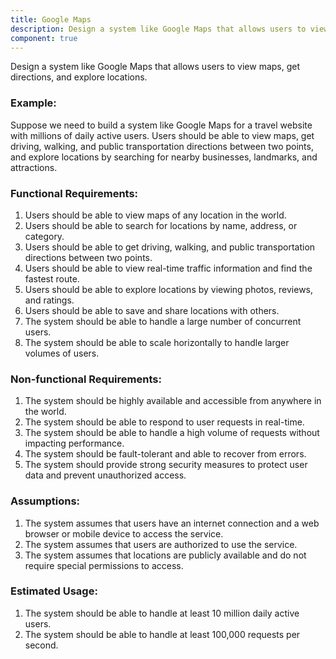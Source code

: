 ```yaml
---
title: Google Maps
description: Design a system like Google Maps that allows users to view maps, get directions, and explore locations.
component: true
---
```


Design a system like Google Maps that allows users to view maps, get directions, and explore locations.

### Example:

Suppose we need to build a system like Google Maps for a travel website with millions of daily active users. Users should be able to view maps, get driving, walking, and public transportation directions between two points, and explore locations by searching for nearby businesses, landmarks, and attractions.

### Functional Requirements:

1. Users should be able to view maps of any location in the world.
2. Users should be able to search for locations by name, address, or category.
3. Users should be able to get driving, walking, and public transportation directions between two points.
4. Users should be able to view real-time traffic information and find the fastest route.
5. Users should be able to explore locations by viewing photos, reviews, and ratings.
6. Users should be able to save and share locations with others.
7. The system should be able to handle a large number of concurrent users.
8. The system should be able to scale horizontally to handle larger volumes of users.

### Non-functional Requirements:

1. The system should be highly available and accessible from anywhere in the world.
2. The system should be able to respond to user requests in real-time.
3. The system should be able to handle a high volume of requests without impacting performance.
4. The system should be fault-tolerant and able to recover from errors.
5. The system should provide strong security measures to protect user data and prevent unauthorized access.

### Assumptions:

1. The system assumes that users have an internet connection and a web browser or mobile device to access the service.
2. The system assumes that users are authorized to use the service.
3. The system assumes that locations are publicly available and do not require special permissions to access.

### Estimated Usage:

1. The system should be able to handle at least 10 million daily active users.
2. The system should be able to handle at least 100,000 requests per second.

